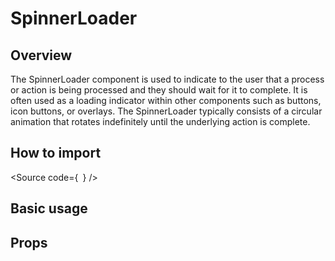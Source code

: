 

<Meta of={Stories} />

# SpinnerLoader

## Overview

The SpinnerLoader component is used to indicate to the user
that a process or action is being processed and they should wait for it to complete.
It is often used as a loading indicator within other components such as buttons,
icon buttons, or overlays. The SpinnerLoader typically consists of a circular
animation that rotates indefinitely until the underlying action is complete.

## How to import

<Source
  code={`
`}
/>

## Basic usage

<Canvas of={Stories.Base} />

## Props

<ArgTypes of={Stories} />
